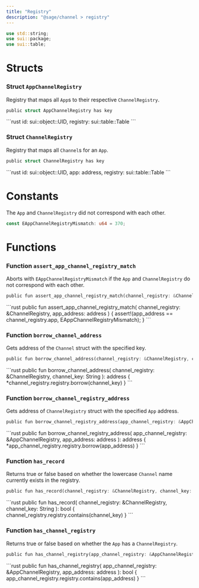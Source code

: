 ```yaml
---
title: "Registry"
description: "@sage/channel > registry"
---
```


```rust
use std::string;
use sui::package;
use sui::table;
```

# Structs

### Struct `AppChannelRegistry`

Registry that maps all `App`s to their respective `ChannelRegistry`.

```rust
public struct AppChannelRegistry has key
```

<Expandable title="Fields">
  ```rust
    id: sui::object::UID,
    registry: sui::table::Table<address, address>
  ```
</Expandable>

### Struct `ChannelRegistry`

Registry that maps all `Channel`s for an `App`.

```rust
public struct ChannelRegistry has key
```

<Expandable title="Fields">
  ```rust
    id: sui::object::UID,
    app: address,
    registry: sui::table::Table<std::string::String, address>
  ```
</Expandable>

# Constants

The `App` and `ChannelRegistry` did not correspond with each other.

```rust
const EAppChannelRegistryMismatch: u64 = 370;
```

# Functions

### Function `assert_app_channel_registry_match`

Aborts with `EAppChannelRegistryMismatch` if the `App` and `ChannelRegistry` do not correspond with each other.

```rust
public fun assert_app_channel_registry_match(channel_registry: &ChannelRegistry, app_address: address)
```

<Expandable title="Implementation">
  ```rust
    public fun assert_app_channel_registry_match(
        channel_registry: &ChannelRegistry,
        app_address: address
    ) {
        assert!(app_address == channel_registry.app, EAppChannelRegistryMismatch);
    }
  ```
</Expandable>

### Function `borrow_channel_address`

Gets address of the `Channel` struct with the specified key.

```rust
public fun borrow_channel_address(channel_registry: &ChannelRegistry, channel_key: String): address
```

<Expandable title="Implementation">
  ```rust
    public fun borrow_channel_address(
        channel_registry: &ChannelRegistry,
        channel_key: String
    ): address {
        *channel_registry.registry.borrow(channel_key)
    }
  ```
</Expandable>

### Function `borrow_channel_registry_address`

Gets address of `ChannelRegistry` struct with the specified `App` address.

```rust
public fun borrow_channel_registry_address(app_channel_registry: &AppChannelRegistry, app_address: address): address
```

<Expandable title="Implementation">
  ```rust
    public fun borrow_channel_registry_address(
        app_channel_registry: &AppChannelRegistry,
        app_address: address
    ): address {
        *app_channel_registry.registry.borrow(app_address)
    }
  ```
</Expandable>

### Function `has_record`

Returns true or false based on whether the lowercase `Channel` name currently exists in the registry.

```rust
public fun has_record(channel_registry: &ChannelRegistry, channel_key: String): bool
```

<Expandable title="Implementation">
  ```rust
    public fun has_record(
        channel_registry: &ChannelRegistry,
        channel_key: String
    ): bool {
        channel_registry.registry.contains(channel_key)
    }
  ```
</Expandable>

### Function `has_channel_registry`

Returns true or false based on whether the `App` has a `ChannelRegistry`.

```rust
public fun has_channel_registry(app_channel_registry: &AppChannelRegistry, app_address: address): bool
```

<Expandable title="Implementation">
  ```rust
    public fun has_channel_registry(
        app_channel_registry: &AppChannelRegistry,
        app_address: address
    ): bool {
        app_channel_registry.registry.contains(app_address)
    }
  ```
</Expandable>
